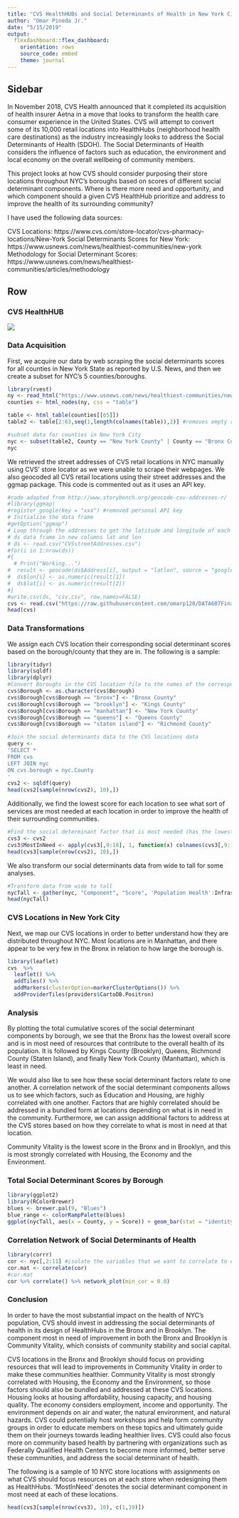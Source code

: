```yaml
---
title: "CVS HealthHUBs and Social Determinants of Health in New York City"
author: "Omar Pineda Jr."
date: "5/15/2019"
output: 
  flexdashboard::flex_dashboard:
    orientation: rows
    source_code: embed
    theme: journal
---
```


Sidebar {.sidebar}
-------------------------------------

In November 2018, CVS Health announced that it completed its acquisition of health insurer Aetna in a move that looks to transform the health care consumer experience in the United States. CVS will attempt to convert some of its 10,000 retail locations into HealthHubs (neighborhood health care destinations) as the industry increasingly looks to address the Social Determinants of Health (SDOH). The Social Determinants of Health considers the influence of factors such as education, the environment and local economy on the overall wellbeing of community members.

This project looks at how CVS should consider purposing their store locations throughout NYC's boroughs based on scores of different social determinant components. Where is there more need and opportunity, and which component should a given CVS HealthHub prioritize and address to improve the health of its surrounding community?

I have used the following data sources:

CVS Locations: https://www.cvs.com/store-locator/cvs-pharmacy-locations/New-York
Social Determinants Scores for New York: https://www.usnews.com/news/healthiest-communities/new-york
Methodology for Social Determinant Scores: https://www.usnews.com/news/healthiest-communities/articles/methodology

Row {.tabset .tabset-fade}
-------------------------------------

### CVS HealthHUB

![](healthhub.jpg)

### Data Acquisition

First, we acquire our data by web scraping the social determinants scores for all counties in New York State as reported by U.S. News, and then we create a subset for NYC's 5 counties/boroughs.

```r
library(rvest)
ny <- read_html("https://www.usnews.com/news/healthiest-communities/new-york")
counties <- html_nodes(ny, css = "table")

table <- html_table(counties[[65]])
table2 <- table[2:63,seq(1,length(colnames(table)),2)] #removes empty row #1 and empty columns

#subset data for counties in New York City
nyc <- subset(table2, County == "New York County" | County == "Bronx County" | County == "Kings County" | County == "Queens County" | County == "Richmond County")
nyc
```

We retrieved the street addresses of CVS retail locations in NYC manually using CVS' store locator as we were unable to scrape their webpages. We also geocoded all CVS retail locations using their street addresses and the ggmap package. This code is commented out as it uses an API key.

```r
#code adapted from http://www.storybench.org/geocode-csv-addresses-r/
#library(ggmap)
#register_google(key = "xxx") #removed personal API key
# Initialize the data frame
#getOption("ggmap")
# Loop through the addresses to get the latitude and longitude of each address and add it to the
# ds data frame in new columns lat and lon
# ds <- read.csv("CVSstreetAddresses.csv")
#for(i in 1:nrow(ds))
#{
  # Print("Working...")
#  result <- geocode(ds$Address[i], output = "latlon", source = "google")
#  ds$lon[i] <- as.numeric(result[1])
#  ds$lat[i] <- as.numeric(result[2])
#}
#write.csv(ds, "csv.csv", row.names=FALSE)
cvs <- read.csv("https://raw.githubusercontent.com/omarp120/DATA607FinalProject/master/cvs.csv")
head(cvs)
```

### Data Transformations

We assign each CVS location their corresponding social determinant scores based on the borough/county that they are in. The following is a sample:

```r
library(tidyr)
library(sqldf)
library(dplyr)
#Convert Boroughs in the CVS location file to the names of the corresponding counties in the social determinants file
cvs$Borough <- as.character(cvs$Borough)
cvs$Borough[cvs$Borough == "bronx"] <- "Bronx County"
cvs$Borough[cvs$Borough == "brooklyn"] <- "Kings County"
cvs$Borough[cvs$Borough == "manhattan"] <- "New York County"
cvs$Borough[cvs$Borough == "queens"] <- "Queens County"
cvs$Borough[cvs$Borough == "staten island"] <- "Richmond County"

#Join the social determinants data to the CVS locations data
query <- 
'SELECT * 
FROM cvs
LEFT JOIN nyc
ON cvs.borough = nyc.County
'
cvs2 <- sqldf(query)
head(cvs2[sample(nrow(cvs2), 10),])
```

Additionally, we find the lowest score for each location to see what sort of services are most needed at each location in order to improve the health of their surrounding communities.

```r
#Find the social determinant factor that is most needed (has the lowest score) for each CVS location
cvs3 <- cvs2
cvs3$MostInNeed <- apply(cvs3[,9:18], 1, function(x) colnames(cvs3[,9:18])[which.min(x)])
head(cvs3[sample(nrow(cvs2), 10),])
```

We also transform our social determinants data from wide to tall for some analyses.

```r
#Transform data from wide to tall
nycTall <- gather(nyc, "Component", "Score", 'Population Health':Infrastructure) 
head(nycTall)
```

### CVS Locations in New York City

Next, we map our CVS locations in order to better understand how they are distributed throughout NYC. Most locations are in Manhattan, and there appear to be very few in the Bronx in relation to how large the borough is.

```r
library(leaflet)
cvs  %>% 
  leaflet() %>% 
  addTiles() %>% 
  addMarkers(clusterOption=markerClusterOptions()) %>%
  addProviderTiles(providers$CartoDB.Positron)
```

### Analysis 

By plotting the total cumulative scores of the social determinant components by borough, we see that the Bronx has the lowest overall score and is in most need of resources that contribute to the overall health of its population. It is followed by Kings County (Brooklyn), Queens, Richmond County (Staten Island), and finally New York County (Manhattan), which is least in need.

We would also like to see how these social determinant factors relate to one another. A correlation network of the social determinant components allows us to see which factors, such as Education and Housing, are highly correlated with one another. Factors that are highly correlated should be addressed in a bundled form at locations depending on what is in need in the community. Furthermore, we can assign additional factors to address at the CVS stores based on how they correlate to what is most in need at that location.

Community Vitality is the lowest score in the Bronx and in Brooklyn, and this is most strongly correlated with Housing, the Economy and the Environment.

### Total Social Determinant Scores by Borough

```r
library(ggplot2)
library(RColorBrewer)
blues <- brewer.pal(9, "Blues")
blue_range <- colorRampPalette(blues)
ggplot(nycTall, aes(x = County, y = Score)) + geom_bar(stat = "identity", aes(color = Component), fill = "antiquewhite2") + xlab("Borough") + ylab("Total Score") + theme_bw() + theme(panel.grid.major = element_blank(), panel.border = element_blank()) + ggtitle("Total Social Determinant Scores")
```

### Correlation Network of Social Determinants of Health

```r
library(corrr)
cor <- nyc[,2:11] #isolate the variables that we want to correlate to one another
cor.mat <- correlate(cor)
#cor.mat
cor %>% correlate() %>% network_plot(min_cor = 0.0)
```

### Conclusion

In order to have the most substantial impact on the health of NYC's population, CVS should invest in addressing the social determinants of health in its design of HealthHubs in the Bronx and in Brooklyn. The component most in need of improvement in both the Bronx and Brooklyn is Community Vitality, which consists of community stability and social capital.

CVS locations in the Bronx and Brooklyn should focus on providing resources that will lead to improvements in Community Vitality in order to make these communities healthier. Community Vitality is most strongly correlated with Housing, the Economy and the Environment, so those factors should also be bundled and addressed at these CVS locations. Housing looks at housing affordability, housing capacity, and housing quality. The economy considers employment, income and opportunity. The environment depends on air and water, the natural environment, and natural hazards. CVS could potentially host workshops and help form community groups in order to educate members on these topics and ultimately guide them on their journeys towards leading healthier lives. CVS could also focus more on community based health by partnering with organizations such as Federally Qualified Health Centers to become more informed, better serve these communities, and address the social determinant of health.

The following is a sample of 10 NYC store locations with assignments on what CVS should focus resources on at each store when redesigning them as HealthHubs. 'MostInNeed' denotes the social determinant component in most need at each of these locations.

```r
head(cvs3[sample(nrow(cvs3), 10), c(1,19)])
```